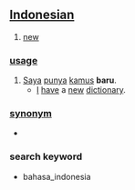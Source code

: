 == [[Indonesian]] ==

# [[new]]

=== [[usage]] ===
# [[Saya]] [[punya]] [[kamus]] '''baru'''.
#* [[I]] [[have]] a [[new]] [[dictionary]].

=== [[synonym]] ===
* 

===search keyword===
* bahasa_indonesia